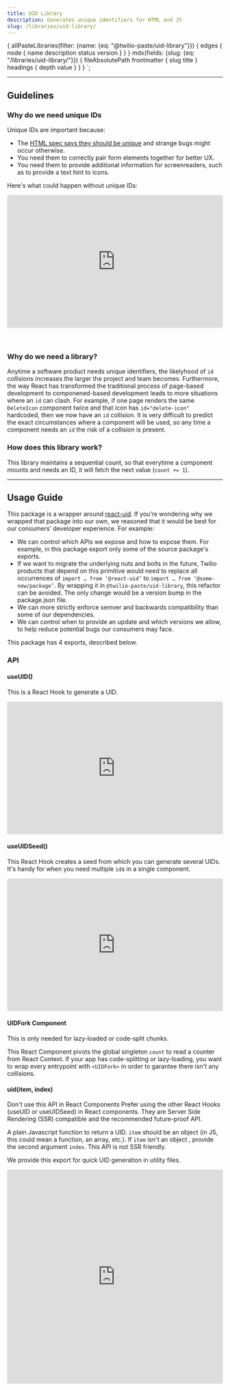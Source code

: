 ```yaml
---
title: UID Library
description: Generates unique identifiers for HTML and JS
slug: /libraries/uid-library/
---
```



  {
    allPasteLibraries(filter: {name: {eq: "@twilio-paste/uid-library"}}) {
      edges {
        node {
          name
          description
          status
          version
        }
      }
    }
    mdx(fields: {slug: {eq: "/libraries/uid-library/"}}) {
      fileAbsolutePath
      frontmatter {
        slug
        title
      }
      headings {
        depth
        value
      }
    }
  }
`;

<ComponentHeader
  name="UID Library"
  categoryRoute={SidebarCategoryRoutes.LIBRARIES}
  githubUrl="https://github.com/twilio-labs/paste/tree/main/packages/paste-libraries/uid"
  storybookUrl="/?path=/story/libraries-uid"
  data={props.data.allPasteLibraries.edges}
/>

---

<contentwrapper>
<PageAside data={props.data.mdx} />
<content>

## Guidelines

### Why do we need unique IDs

Unique IDs are important because:

- The [HTML spec says they should be unique](https://html.spec.whatwg.org/multipage/dom.html#the-id-attribute) and strange bugs might occur otherwise.
- You need them to correctly pair form elements together for better UX.
- You need them to provide additional information for screenreaders, such as to provide a text hint to icons.

Here's what could happen without unique IDs:

<iframe
  src="https://codesandbox.io/embed/blue-http-xqqo4?fontsize=14&hidenavigation=1&theme=dark"
  style="width:100%; height:310px; border:0; border-radius: 4px; overflow:hidden;"
  title="blue-http-xqqo4"
  allow="accelerometer; ambient-light-sensor; camera; encrypted-media; geolocation; gyroscope; hid; microphone; midi; payment; usb; vr; xr-spatial-tracking"
  sandbox="allow-forms allow-modals allow-popups allow-presentation allow-same-origin allow-scripts"
></iframe>

<br />
<br />
<br />

### Why do we need a library?

Anytime a software product needs unique identifiers, the likelyhood of `id` collisions increases the larger the project and team becomes.
Furthermore, the way React has transformed the traditional process of page-based development to componened-based development leads to more situations where an `id` can clash.
For example, if one page renders the same `DeleteIcon` component twice and that icon has `id="delete-icon"` hardcoded, then we now have an `id` collision.
It is very difficult to predict the exact circumstances where a component will be used, so any time a component needs an `id` the risk of a collision is present.

### How does this library work?

This library maintains a sequential count, so that everytime a component mounts and needs an ID, it will fetch the next value (`count += 1`).

---

## Usage Guide

This package is a wrapper around [react-uid](https://github.com/thearnica/react-uid).
If you’re wondering why we wrapped that package into our own, we reasoned that
it would be best for our consumers’ developer experience. For example:

- We can control which APIs we expose and how to expose them. For example, in this package
  export only some of the source package's exports.
- If we want to migrate the underlying nuts and bolts in the future, Twilio products that
  depend on this primitive would need to replace all occurrences of `import … from ‘@react-uid’`
  to `import … from ‘@some-new/package’`. By wrapping it in `@twilio-paste/uid-library`,
  this refactor can be avoided. The only change would be a version bump in the package.json file.
- We can more strictly enforce semver and backwards compatibility than some of our dependencies.
- We can control when to provide an update and which versions we allow, to help reduce
  potential bugs our consumers may face.

This package has 4 exports, described below.

### API

#### useUID()

This is a React Hook to generate a UID.

<iframe
  src="https://codesandbox.io/embed/happy-bush-ued0c?fontsize=14&hidenavigation=1&theme=dark"
  style="width:100%; height:310px; border:0; border-radius: 4px; overflow:hidden;"
  title="useUID example"
  allow="accelerometer; ambient-light-sensor; camera; encrypted-media; geolocation; gyroscope; hid; microphone; midi; payment; usb; vr; xr-spatial-tracking"
  sandbox="allow-forms allow-modals allow-popups allow-presentation allow-same-origin allow-scripts"
></iframe>

<Box marginTop="space100" />

#### useUIDSeed()

This React Hook creates a seed from which you can generate several UIDs. It's handy for when you need multiple `id`s in a single component.

<iframe
  src="https://codesandbox.io/embed/useuidseed-example-p0sxb?fontsize=14&hidenavigation=1&theme=dark"
  style="width:100%; height:310px; border:0; border-radius: 4px; overflow:hidden;"
  title="useUIDSeed example"
  allow="accelerometer; ambient-light-sensor; camera; encrypted-media; geolocation; gyroscope; hid; microphone; midi; payment; usb; vr; xr-spatial-tracking"
  sandbox="allow-forms allow-modals allow-popups allow-presentation allow-same-origin allow-scripts"
></iframe>

<Box marginTop="space100" />

#### UIDFork Component

<Callout variant="primary">
  <CalloutText>This is only needed for lazy-loaded or code-split chunks.</CalloutText>
</Callout>

This React Component pivots the global singleton `count` to read a counter from React Context.
If your app has code-splitting or lazy-loading, you want to wrap every entrypoint with `<UIDFork>` in order
to garantee there isn't any collisions.

<Box marginTop="space100" />

#### uid(item, index)

<Callout variant="warning">
  <CalloutTitle>Don't use this API in React Components</CalloutTitle>
  <CalloutText>
    Prefer using the other React Hooks (useUID or useUIDSeed) in React components. They are Server Side Rendering (SSR)
    compatible and the recommended future-proof API.
  </CalloutText>
</Callout>

A plain Javascript function to return a UID. `item` should be an object (in JS, this could mean a function, an array, etc.). If `item` isn't an object
, provide the second argument `index`. This API is not SSR friendly.

We provide this export for quick UID generation in utility files.

<iframe
  src="https://codesandbox.io/embed/uid-example-s35fo?fontsize=14&hidenavigation=1&theme=dark"
  style="width:100%; height:500px; border:0; border-radius: 4px; overflow:hidden;"
  title="uid Example"
  allow="accelerometer; ambient-light-sensor; camera; encrypted-media; geolocation; gyroscope; hid; microphone; midi; payment; usb; vr; xr-spatial-tracking"
  sandbox="allow-forms allow-modals allow-popups allow-presentation allow-same-origin allow-scripts"
></iframe>

</content>

</contentwrapper>
